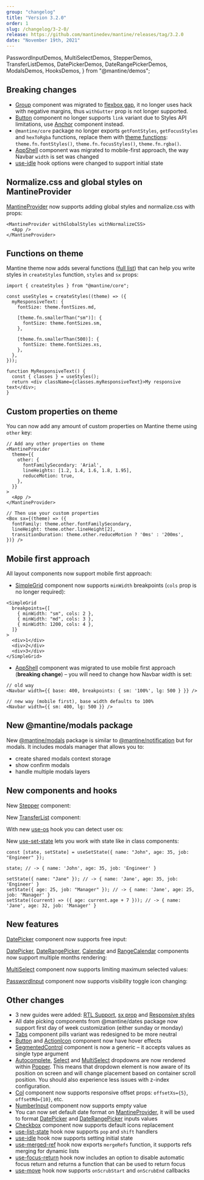 ```yaml
---
group: "changelog"
title: "Version 3.2.0"
order: 1
slug: /changelog/3-2-0/
release: https://github.com/mantinedev/mantine/releases/tag/3.2.0
date: "November 19th, 2021"
---
```


  PasswordInputDemos,
  MultiSelectDemos,
  StepperDemos,
  TransferListDemos,
  DatePickerDemos,
  DateRangePickerDemos,
  ModalsDemos,
  HooksDemos,
} from "@mantine/demos";

## Breaking changes

- [Group](https://mantine.dev/core/group/) component was migrated to [flexbox gap](https://caniuse.com/flexbox-gap), it no longer uses hack with negative margins, thus `withGutter` prop is not longer supported.
- [Button](https://mantine.dev/core/button/) component no longer supports `link` variant due to Styles API limitations, use [Anchor](https://mantine.dev/core/anchor/) component instead.
- `@mantine/core` package no longer exports `getFontStyles`, `getFocusStyles` and `hexToRgba` functions, replace them with [theme functions](https://mantine.dev/theming/functions/): `theme.fn.fontStyles()`, `theme.fn.focusStyles()`, `theme.fn.rgba()`.
- [AppShell](https://mantine.dev/core/app-shell/) component was migrated to mobile-first approach, the way Navbar `width` is set was changed
- [use-idle](https://mantine.dev/hooks/use-idle/) hook options were changed to support initial state

## Normalize.css and global styles on MantineProvider

[MantineProvider](https://mantine.dev/theming/mantine-provider/) now supports adding global styles and normalize.css
with props:

```tsx
<MantineProvider withGlobalStyles withNormalizeCSS>
  <App />
</MantineProvider>
```

## Functions on theme

Mantine theme now adds several functions ([full list](https://mantine.dev/theming/functions/)) that can help you
write styles in `createStyles` function, `styles` and `sx` props:

```tsx
import { createStyles } from "@mantine/core";

const useStyles = createStyles((theme) => ({
  myResponsiveText: {
    fontSize: theme.fontSizes.md,

    [theme.fn.smallerThan("sm")]: {
      fontSize: theme.fontSizes.sm,
    },

    [theme.fn.smallerThan(500)]: {
      fontSize: theme.fontSizes.xs,
    },
  },
}));

function MyResponsiveText() {
  const { classes } = useStyles();
  return <div className={classes.myResponsiveText}>My responsive text</div>;
}
```

## Custom properties on theme

You can now add any amount of custom properties on Mantine theme using `other` key:

```tsx
// Add any other properties on theme
<MantineProvider
  theme={{
    other: {
      fontFamilySecondary: 'Arial',
      lineHeights: [1.2, 1.4, 1.6, 1.8, 1.95],
      reduceMotion: true,
    },
  }}
>
  <App />
</MantineProvider>

// Then use your custom properties
<Box sx={(theme) => ({
  fontFamily: theme.other.fontFamilySecondary,
  lineHeight: theme.other.lineHeight[2],
  transitionDuration: theme.other.reduceMotion ? '0ms' : '200ms',
})} />
```

## Mobile first approach

All layout components now support mobile first approach:

- [SimpleGrid](https://mantine.dev/core/simple-grid/) component now supports `minWidth` breakpoints (`cols` prop is no longer required):

```tsx
<SimpleGrid
  breakpoints={[
    { minWidth: "sm", cols: 2 },
    { minWidth: "md", cols: 3 },
    { minWidth: 1200, cols: 4 },
  ]}
>
  <div>1</div>
  <div>2</div>
  <div>3</div>
</SimpleGrid>
```

- [AppShell](https://mantine.dev/core/app-shell/) component was migrated to use mobile first approach (**breaking change**) – you will need to change how Navbar width is set:

```tsx
// old way
<Navbar width={{ base: 400, breakpoints: { sm: '100%', lg: 500 } }} />

// new way (mobile first), base width defaults to 100%
<Navbar width={{ sm: 400, lg: 500 }} />
```

## New @mantine/modals package

New [@mantine/modals](https://mantine.dev/others/modals/) package is similar to [@mantine/notification](https://mantine.dev/others/notifications/) but for modals.
It includes modals manager that allows you to:

- create shared modals context storage
- show confirm modals
- handle multiple modals layers

<Demo data={ModalsDemos.confirmCustomize} />

## New components and hooks

New [Stepper](https://mantine.dev/core/stepper/) component:

<Demo data={StepperDemos.usage} />

New [TransferList](https://mantine.dev/core/transfer-list/) component:

<Demo data={TransferListDemos.usage} />

With new [use-os](https://mantine.dev/hooks/use-os/) hook you can detect user os:

<Demo data={HooksDemos.useOsDemo} />

New [use-set-state](https://mantine.dev/hooks/use-set-state/) lets you work with state like in class components:

```tsx
const [state, setState] = useSetState({ name: "John", age: 35, job: "Engineer" });

state; // -> { name: 'John', age: 35, job: 'Engineer' }

setState({ name: "Jane" }); // -> { name: 'Jane', age: 35, job: 'Engineer' }
setState({ age: 25, job: "Manager" }); // -> { name: 'Jane', age: 25, job: 'Manager' }
setState((current) => ({ age: current.age + 7 })); // -> { name: 'Jane', age: 32, job: 'Manager' }
```

## New features

[DatePicker](https://mantine.dev/dates/date-picker/) component now supports free input:

<Demo data={DatePickerDemos.freeInput} />

[DatePicker](https://mantine.dev/dates/date-picker/), [DateRangePicker](https://mantine.dev/dates/date-picker/), [Calendar](https://mantine.dev/dates/calendar/) and [RangeCalendar](https://mantine.dev/dates/calendar/)
components now support multiple months rendering:

<Demo data={DateRangePickerDemos.multipleMonths} />

[MultiSelect](https://mantine.dev/core/multi-select/) component now supports limiting maximum selected values:

<Demo data={MultiSelectDemos.maxSelectedValues} />

[PasswordInput](https://mantine.dev/core/password-input/) component now supports visibility toggle icon changing:

<Demo data={PasswordInputDemos.visibilityIcon} />

## Other changes

- 3 new guides were added: [RTL Support](https://mantine.dev/theming/rtl/), [sx prop](https://mantine.dev/theming/sx/) and [Responsive styles](https://mantine.dev/theming/responsive/)
- All date picking components from @mantine/dates package now support first day of week customization (either sunday or monday)
- [Tabs](https://mantine.dev/core/tabs/) component pills variant was redesigned to be more neutral
- [Button](https://mantine.dev/core/button/) and [ActionIcon](https://mantine.dev/core/action-icon/) component now have hover effects
- [SegmentedControl](https://mantine.dev/core/segmented-control/) component is now a generic – it accepts values as single type argument
- [Autocomplete](https://mantine.dev/core/autocomplete/), [Select](https://mantine.dev/core/select/) and [MultiSelect](https://mantine.dev/core/multi-select/) dropdowns are now rendered within [Popper](https://mantine.dev/core/popper/). This means that dropdown element is now aware of its position on screen and will change placement based on container scroll position. You should also experience less issues with z-index configuration.
- [Col](https://mantine.dev/core/grid/) component now supports responsive offset props: `offsetXs={5}`, `offsetMd={10}`, etc.
- [NumberInput](https://mantine.dev/core/number-input/) component now supports empty value
- You can now set default date format on [MantineProvider](https://mantine.dev/theming/mantine-provider/), it will be used to format [DatePicker](https://mantine.dev/dates/date-picker/) and [DateRangePicker](https://mantine.dev/dates/date-picker/) inputs values
- [Checkbox](https://mantine.dev/core/checkbox/#replace-icon) component now supports default icons replacement
- [use-list-state](https://mantine.dev/hooks/use-list-state/) hook now supports `pop` and `shift` handlers
- [use-idle](https://mantine.dev/hooks/use-idle/) hook now supports setting initial state
- [use-merged-ref](https://mantine.dev/hooks/use-merged-ref/#mergerefs-function) hook now exports `mergeRefs` function, it supports refs merging for dynamic lists
- [use-focus-return](https://mantine.dev/hooks/use-focus-return/) hook now includes an option to disable automatic focus return and returns a function that can be used to return focus
- [use-move](https://mantine.dev/hooks/use-move/) hook now supports `onScrubStart` and `onScrubEnd` callbacks
